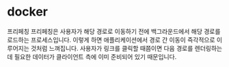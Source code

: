 # docker

프리페칭
프리페칭은 사용자가 해당 경로로 이동하기 전에 백그라운드에서 해당 경로를 로드하는 프로세스입니다. 이렇게 하면 애플리케이션에서 경로 간 이동이 즉각적으로 이루어지는 것처럼 느껴집니다. 사용자가 링크를 클릭할 때쯤이면 다음 경로를 렌더링하는 데 필요한 데이터가 클라이언트 측에 이미 준비되어 있기 때문입니다.